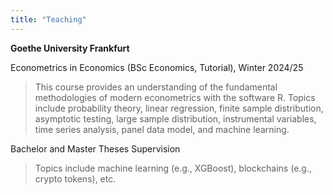 ```yaml
---
title: "Teaching"
---
```


**Goethe University Frankfurt**

Econometrics in Economics (BSc Economics, Tutorial), Winter 2024/25

> This course provides an understanding of the fundamental methodologies of modern econometrics with the software R. Topics include probability theory, linear regression, finite sample distribution, asymptotic testing, large sample distribution, instrumental variables, time series analysis, panel data model, and machine learning.

Bachelor and Master Theses Supervision

> Topics include machine learning (e.g., XGBoost), blockchains (e.g., crypto tokens), etc.
